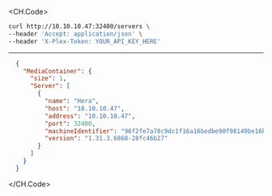 
<CH.Code>
```bash Example Request
curl http://10.10.10.47:32400/servers \
--header 'Accept: application/json' \
--header 'X-Plex-Token: YOUR_API_KEY_HERE'
```
---

```json Example Response
  {
    "MediaContainer": {
      "size": 1,
      "Server": [
        {
          "name": "Hera",
          "host": "10.10.10.47",
          "address": "10.10.10.47",
          "port": 32400,
          "machineIdentifier": "96f2fe7a78c9dc1f16a16bedbe90f98149be16b4",
          "version": "1.31.3.6868-28fc46b27"
        }
      ]
    }
  }
```
</CH.Code>
